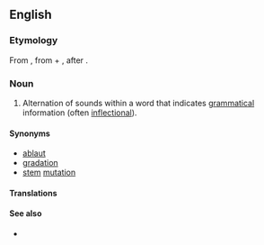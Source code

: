 ==English==

===Etymology===
From {{der|en|fr|apophonie}}, from {{m|fr|apo-}} + {{der|en|grc|φωνή||sound|sc=polytonic}}, after {{prefix|grc|ἀπο-|φωνή||}}.

===Noun===
{{en-noun|~|apophonies}}

# {{lb|en|phonetics}} Alternation of sounds within a word that indicates [[grammatical]] information (often [[inflectional]]).

====Synonyms====
* [[ablaut]]
* [[gradation]]
* [[stem]] [[mutation]]

====Translations====
{{trans-see|alternation of sounds within a word|ablaut}}

====See also====
* {{pedialite}}
